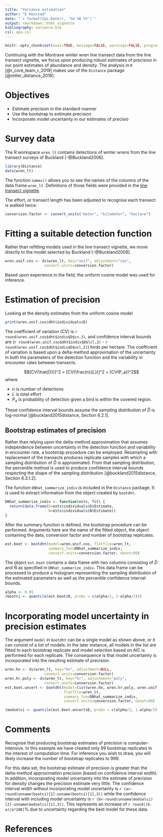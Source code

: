 ---
title: "Variance estimation"
author: "E Rexstad"
date: "`r format(Sys.Date(), '%d %B %Y')`"
output: rmarkdown::html_vignette
bibliography: variance.bib
csl: apa.csl
---

```{r include=FALSE}
knitr::opts_chunk$set(eval=TRUE, message=FALSE, warnings=FALSE, progress=FALSE)
```

Continuing with the Montrave winter wren line transect data from the line transect vignette, we focus upon producing robust estimates of precision in our point estimates of abundance and density.  The analysis in `R` [@r_core_team_r_2019] makes use of the `Distance` package [@miller_distance_2019].

# Objectives

- Estimate precision in the standard manner
- Use the bootstrap to estimate precision
- Incorporate model uncertainty in our estimates of precisio

# Survey data

The R workspace `wren_lt` contains detections of winter wrens from the line transect surveys of Buckland [-@Buckland2006].

```{r}
library(Distance)
data(wren_lt)
```

The function `names()` allows you to see the names of the columns of the data frame `wren_lt`.  Definitions of those fields were provided in the [line transect vignette](https://examples.distancesampling.org/Distance-lines/linetransects.html). 

The effort, or transect length has been adjusted to recognise each transect is walked twice.

```{r}
conversion.factor <- convert_units("meter", "kilometer", "hectare")
```

# Fitting a suitable detection function

Rather than refitting models used in the line transect vignette, we move directly to the model selected by Buckland [-@Buckland2006].

```{r}
wren.unif.cos <- ds(wren_lt, key="unif", adjustment="cos",
                  convert.units=conversion.factor)
```

Based upon experience in the field, the uniform cosine model was used for inference.

# Estimation of precision

Looking at the density estimates from the uniform cosine model

```{r}
print(wren.unif.cos$dht$individuals$D)
```

The coefficient of variation (CV) is `r round(wren.unif.cos$dht$indiv$D$cv,3)`, and confidence interval bounds are (`r round(wren.unif.cos$dht$indiv$D$lcl,2)` - `r round(wren.unif.cos$dht$indiv$D$ucl,2)`) birds per hectare.  The coefficient of variation is based upon a delta-method approximation of the uncertainty in both the parameters of the detection function and the variability in encounter rates between transects.

$$[CV(\hat{D})]^2 = [CV(\frac{n}{L})]^2 + [CV(P_a)]^2$$
where

- $n$ is number of detections
- $L$ is total effort
- $P_a$ is probability of detection given a bird is within the covered region.

These confidence interval bounds assume the sampling distribution of $\hat{D}$ is log-normal [@buckland2015distance, Section 6.2.1]. 

## Bootstrap estimates of precision

Rather than relying upon the delta-method approximation that assumes independence between uncertainty in the detection function and variability in encounter rate, a bootstrap procedure can be employed.  Resampling with replacement of the transects produces replicate samples with which a sampling distribution of $\hat{D}$ is approximated.  From that sampling distribution, the percentile method is used to produce confidence interval bounds respecting the shape of the sampling distribution [@buckland2015distance, Section 6.3.1.2].

The function `DNhat_summarize_indiv` is included in the `Distance` package.  It is used to extract information from the object created by `bootdht`.

```{r}
DNhat_summarize_indiv <- function(ests, fit) {
  return(data.frame(D=ests$individuals$D$Estimate,
                    N=ests$individuals$N$Estimate))
}
```


After the summary function is defined, the bootstrap procedure can be performed.  Arguments here are the name of the fitted object, the object containing the data, conversion factor and number of bootstrap replicates.

```{r, message=FALSE, results='hide'}
est.boot <- bootdht(model=wren.unif.cos, flatfile=wren_lt,
                    summary_fun=DNhat_summarize_indiv,
                    convert.units=conversion.factor, nboot=99)
```

The object `est.boot` contains a data frame with two columns consisting of $\hat{D}$ and $\hat{N}$ as specified in `DNhat_summarize_indiv`.  This data frame can be processed to produce a histogram representing the sampling distribution of the estimated parameters as well as the percentile confidence interval bounds.

```{r}
alpha <- 0.05
(bootci <- quantile(est.boot$D, probs = c(alpha/2, 1-alpha/2)))
```

# Incorporating model uncertainty in precision estimates

The argument `model` in `bootdht` can be a single model as shown above, or it can consist of a list of models.  In the later instance, all models in the list are fitted to each bootstrap replicate and model selection based on AIC is performed for each replicate.  The consequence is that model uncertainty is incorporated into the resulting estimate of precision.

```{r, message=FALSE, results='hide'}
wren.hn <- ds(wren_lt, key="hn", adjustment=NULL,
                  convert.units=conversion.factor)
wren.hr.poly <- ds(wren_lt, key="hr", adjustment="poly",
                  convert.units=conversion.factor)
est.boot.uncert <- bootdht(model=list(wren.hn, wren.hr.poly, wren.unif.cos), 
                           flatfile=wren_lt,
                           summary_fun=DNhat_summarize_indiv,
                           convert.units=conversion.factor, nboot=99)
```

```{r}
(modselci <- quantile(est.boot.uncert$D, probs = c(alpha/2, 1-alpha/2)))
```

# Comments

Recognise that producing bootstrap estimates of precision is computer-intensive.  In this example we have created only 99 bootstrap replicates in the interest of computation time.  For inference you wish to draw, you will likely increase the number of bootstrap replicates to 999.

For this data set, the bootstrap estimate of precision is greater than the delta-method approximation precision (based on confidence interval width).  In addition, incoroprating model uncertainty into the estimate of precision for density changes the precision estimate very little.  The confidence interval width without incorporating model uncertainty is `r (a<-round(unname(bootci)[2]-unname(bootci)[1],3))` while the confidence interval with including model uncertainty is `r (b<-round(unname(modselci)[2]-unname(modselci)[1],3))`.  This represents an increase of `r round((b-a)/a*100)`\% due to uncertainty regarding the best model for these data.

# References